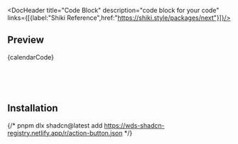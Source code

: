 



<DocHeader title="Code Block" description="code block for your code" links={[{label:"Shiki Reference",href:"https://shiki.style/packages/next"}]}/>


## Preview
<NewCodeBlock lang='tsx'>{calendarCode}</NewCodeBlock>

<br/>
<br/>
<br/>

## Installation

<CommandBlock
          title="Install Component"
          command="pnpm dlx shadcn@latest add https://shadcn-collections.vercel.app/r/Codeblock.json"
        />
{/* pnpm dlx shadcn@latest add https://wds-shadcn-registry.netlify.app/r/action-button.json */}